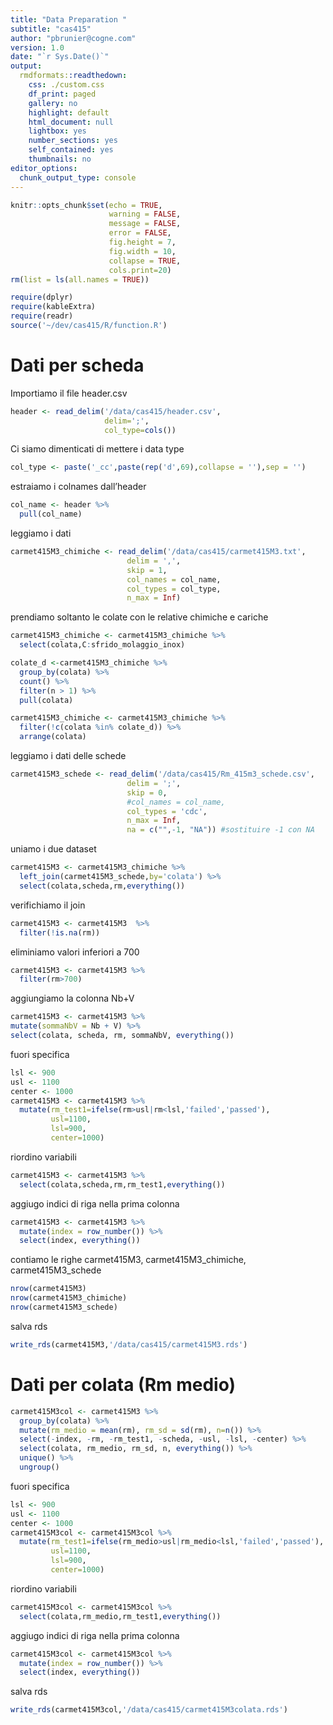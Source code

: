 ```yaml
---
title: "Data Preparation "
subtitle: "cas415"
author: "pbrunier@cogne.com"
version: 1.0 
date: "`r Sys.Date()`"
output:
  rmdformats::readthedown:
    css: ./custom.css
    df_print: paged
    gallery: no
    highlight: default
    html_document: null
    lightbox: yes
    number_sections: yes
    self_contained: yes
    thumbnails: no
editor_options:
  chunk_output_type: console
---
```


```r
knitr::opts_chunk$set(echo = TRUE,
                      warning = FALSE,
                      message = FALSE,
                      error = FALSE,
                      fig.height = 7,
                      fig.width = 10,
                      collapse = TRUE,
                      cols.print=20)
rm(list = ls(all.names = TRUE))

require(dplyr)
require(kableExtra)
require(readr)
source('~/dev/cas415/R/function.R')
```

# Dati per scheda

Importiamo il file header.csv


```r
header <- read_delim('/data/cas415/header.csv', 
                     delim=';',
                     col_type=cols())


```

Ci siamo dimenticati di mettere i data type

```r
col_type <- paste('_cc',paste(rep('d',69),collapse = ''),sep = '')
```
estraiamo i colnames dall'header

```r
col_name <- header %>% 
  pull(col_name)
```

leggiamo i dati 

```r
carmet415M3_chimiche <- read_delim('/data/cas415/carmet415M3.txt',
                          delim = ',',
                          skip = 1,
                          col_names = col_name,
                          col_types = col_type,
                          n_max = Inf)

```

prendiamo soltanto le colate con le relative chimiche e cariche

```r
carmet415M3_chimiche <- carmet415M3_chimiche %>% 
  select(colata,C:sfrido_molaggio_inox) 

colate_d <-carmet415M3_chimiche %>% 
  group_by(colata) %>% 
  count() %>% 
  filter(n > 1) %>% 
  pull(colata)

carmet415M3_chimiche <- carmet415M3_chimiche %>% 
  filter(!c(colata %in% colate_d)) %>% 
  arrange(colata)

```

leggiamo i dati delle schede

```r
carmet415M3_schede <- read_delim('/data/cas415/Rm_415m3_schede.csv',
                          delim = ';',
                          skip = 0,
                          #col_names = col_name,
                          col_types = 'cdc',
                          n_max = Inf,
                          na = c("",-1, "NA")) #sostituire -1 con NA
```

uniamo i due dataset

```r
carmet415M3 <- carmet415M3_chimiche %>% 
  left_join(carmet415M3_schede,by='colata') %>% 
  select(colata,scheda,rm,everything())
```

verifichiamo il join

```r
carmet415M3 <- carmet415M3  %>% 
  filter(!is.na(rm))
```

eliminiamo valori inferiori a 700

```r
carmet415M3 <- carmet415M3 %>% 
  filter(rm>700)
```

aggiungiamo la colonna Nb+V

```r
carmet415M3 <- carmet415M3 %>% 
mutate(sommaNbV = Nb + V) %>% 
select(colata, scheda, rm, sommaNbV, everything())
```

fuori specifica

```r
lsl <- 900
usl <- 1100
center <- 1000
carmet415M3 <- carmet415M3 %>% 
  mutate(rm_test1=ifelse(rm>usl|rm<lsl,'failed','passed'),
         usl=1100,
         lsl=900,
         center=1000)
```


riordino variabili

```r
carmet415M3 <- carmet415M3 %>% 
  select(colata,scheda,rm,rm_test1,everything())
```

aggiugo indici di riga nella prima colonna

```r
carmet415M3 <- carmet415M3 %>% 
  mutate(index = row_number()) %>% 
  select(index, everything())
```

contiamo le righe carmet415M3, carmet415M3_chimiche, carmet415M3_schede

```r
nrow(carmet415M3)
nrow(carmet415M3_chimiche)
nrow(carmet415M3_schede)
```

salva rds

```r
write_rds(carmet415M3,'/data/cas415/carmet415M3.rds')
```




# Dati per colata (Rm medio)

```r
carmet415M3col <- carmet415M3 %>% 
  group_by(colata) %>% 
  mutate(rm_medio = mean(rm), rm_sd = sd(rm), n=n()) %>% 
  select(-index, -rm, -rm_test1, -scheda, -usl, -lsl, -center) %>% 
  select(colata, rm_medio, rm_sd, n, everything()) %>% 
  unique() %>% 
  ungroup()

```


fuori specifica

```r
lsl <- 900
usl <- 1100
center <- 1000
carmet415M3col <- carmet415M3col %>% 
  mutate(rm_test1=ifelse(rm_medio>usl|rm_medio<lsl,'failed','passed'),
         usl=1100,
         lsl=900,
         center=1000)
```


riordino variabili

```r
carmet415M3col <- carmet415M3col %>% 
  select(colata,rm_medio,rm_test1,everything())
```

aggiugo indici di riga nella prima colonna

```r
carmet415M3col <- carmet415M3col %>% 
  mutate(index = row_number()) %>% 
  select(index, everything())

```



salva rds

```r
write_rds(carmet415M3col,'/data/cas415/carmet415M3colata.rds')
```
